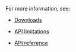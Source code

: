 
<Ios />
<Web />

For more information, see:

- [Downloads](../reference/downloads)

- [API limitations](/en/signaling/reference/limitations)

- [<Vg k="MESS_SDK"/> API reference](/en/signaling/reference/api)
